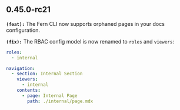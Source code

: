 ## 0.45.0-rc21
**`(feat):`** The Fern CLI now supports orphaned pages in your docs configuration.


**`(fix):`** The RBAC config model is now renamed to `roles` and `viewers`:

```yml docs.yml
roles:
  - internal

navigation:
  - section: Internal Section
    viewers:
      - internal
    contents:
      - page: Internal Page
        path: ./internal/page.mdx
```


